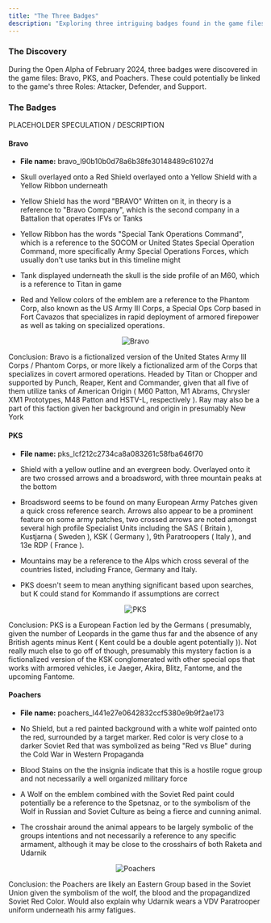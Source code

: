 ```yaml
---
title: "The Three Badges"
description: "Exploring three intriguing badges found in the game files that might reveal connections to the main roles within Project CW."
---
```


### The Discovery

During the Open Alpha of February 2024, three badges were discovered in the game files: Bravo, PKS, and Poachers. These could potentially be linked to the game's three Roles: Attacker, Defender, and Support.

### The Badges

PLACEHOLDER SPECULATION / DESCRIPTION

#### Bravo

- **File name:** bravo_l90b10b0d78a6b38fe30148489c61027d

- Skull overlayed onto a Red Shield overlayed onto a Yellow Shield with a Yellow Ribbon underneath
- Yellow Shield has the word "BRAVO" Written on it, in theory is a reference to "Bravo Company", which is the second company in a Battalion that operates IFVs or Tanks
- Yellow Ribbon has the words "Special Tank Operations Command", which is a reference to the SOCOM or United States Special Operation Command, more specifically Army Special Operations Forces, which usually don't use tanks but in this timeline might
- Tank displayed underneath the skull is the side profile of an M60, which is a reference to Titan in game
- Red and Yellow colors of the emblem are a reference to the Phantom Corp, also known as the US Army III Corps, a Special Ops Corp based in Fort Cavazos that specializes in rapid deployment of armored firepower as well as taking on specialized operations.

<div align="center">

![Bravo](https://raw.githubusercontent.com/ThatSINEWAVE/pcw-bughunters/refs/heads/main/images/datamining/The%20Four%20Badges/bravo_l90b10b0d78a6b38fe30148489c61027d_converted.png)

</div>

Conclusion: Bravo is a fictionalized version of the United States Army III Corps / Phantom Corps, or more likely a fictionalized arm of the Corps that specializes in covert armored operations. Headed by Titan or Chopper and supported by Punch, Reaper, Kent and Commander, given that all five of them utilize tanks of American Origin ( M60 Patton, M1 Abrams, Chrysler XM1 Prototypes, M48 Patton and HSTV-L, respectively ). Ray may also be a part of this faction given her background and origin in presumably New York

#### PKS

- **File name:** pks_lcf212c2734ca8a083261c58fba646f70

- Shield with a yellow outline and an evergreen body. Overlayed onto it are two crossed arrows and a broadsword, with three mountain peaks at the bottom
- Broadsword seems to be found on many European Army Patches given a quick cross reference search. Arrows also appear to be a prominent feature on some army patches, two crossed arrows are noted amongst several high profile Specialist Units including the SAS ( Britain ), Kustjarna ( Sweden ), KSK ( Germany ), 9th Paratroopers ( Italy ), and 13e RDP ( France ).
- Mountains may be a reference to the Alps which cross several of the countries listed, including France, Germany and Italy.
- PKS doesn't seem to mean anything significant based upon searches, but K could stand for Kommando if assumptions are correct

<div align="center">

![PKS](https://raw.githubusercontent.com/ThatSINEWAVE/pcw-bughunters/refs/heads/main/images/datamining/The%20Four%20Badges/pks_lcf212c2734ca8a083261c58fba646f70_converted.png)

</div>

Conclusion: PKS is a European Faction led by the Germans ( presumably, given the number of Leopards in the game thus far and the absence of any British agents minus Kent ( Kent could be a double agent potentially )). Not really much else to go off of though, presumably this mystery faction is a fictionalized version of the KSK conglomerated with other special ops that works with armored vehicles, i.e Jaeger, Akira, Blitz, Fantome, and the upcoming Fantome.

#### Poachers

- **File name:** poachers_l441e27e0642832ccf5380e9b9f2ae173

- No Shield, but a red painted background with a white wolf painted onto the red, surrounded by a target marker. Red color is very close to a darker Soviet Red that was symbolized as being "Red vs Blue" during the Cold War in Western Propaganda
- Blood Stains on the the insignia indicate that this is a hostile rogue group and not necessarily a well organized military force
- A Wolf on the emblem combined with the Soviet Red paint could potentially be a reference to the Spetsnaz, or to the symbolism of the Wolf in Russian and Soviet Culture as being a fierce and cunning animal.
- The crosshair around the animal appears to be largely symbolic of the groups intentions and not necessarily a reference to any specific armament, although it may be close to the crosshairs of both Raketa and Udarnik

<div align="center">

![Poachers](https://raw.githubusercontent.com/ThatSINEWAVE/pcw-bughunters/refs/heads/main/images/datamining/The%20Four%20Badges/poachers_l441e27e0642832ccf5380e9b9f2ae173_converted.png)

</div>

Conclusion: the Poachers are likely an Eastern Group based in the Soviet Union given the symbolism of the wolf, the blood and the propagandized Soviet Red Color. Would also explain why Udarnik wears a VDV Paratrooper uniform underneath his army fatigues.